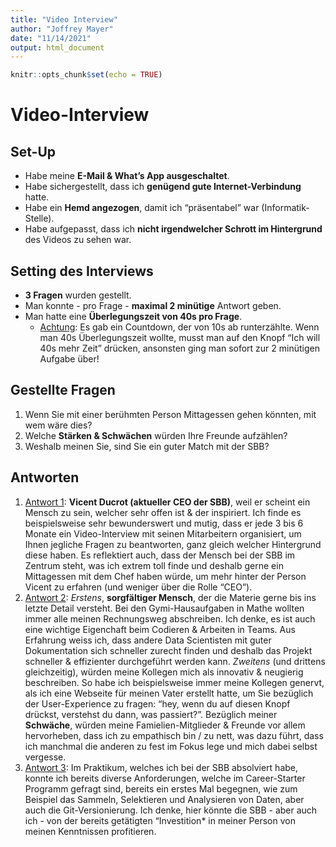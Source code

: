 ```yaml
---
title: "Video Interview"
author: "Joffrey Mayer"
date: "11/14/2021"
output: html_document
---
```


```r
knitr::opts_chunk$set(echo = TRUE)
```

# Video-Interview

## Set-Up

- Habe meine **E-Mail & What's App ausgeschaltet**.
- Habe sichergestellt, dass ich **genügend gute Internet-Verbindung** hatte.
- Habe ein **Hemd angezogen**, damit ich "präsentabel" war (Informatik-Stelle).
- Habe aufgepasst, dass ich **nicht irgendwelcher Schrott im Hintergrund** des Videos zu sehen war.

## Setting des Interviews

- **3 Fragen** wurden gestellt.
- Man konnte - pro Frage - **maximal 2 minütige** Antwort geben.
- Man hatte eine **Überlegungszeit von 40s pro Frage**.
  - <u>Achtung</u>: Es gab ein Countdown, der von 10s ab runterzählte. Wenn man 40s Überlegungszeit wollte, musst man auf den Knopf "Ich will 40s mehr Zeit" drücken, ansonsten ging man sofort zur 2 minütigen Aufgabe über!

## Gestellte Fragen

1) Wenn Sie mit einer berühmten Person Mittagessen gehen könnten, mit wem wäre dies?
2) Welche **Stärken &amp; Schwächen** würden Ihre Freunde aufzählen?
3) Weshalb meinen Sie, sind Sie ein guter Match mit der SBB?

## Antworten

1) <u>Antwort 1</u>: **Vicent Ducrot (aktueller CEO der SBB)**, weil er scheint ein Mensch zu sein, welcher sehr offen ist &amp; der inspiriert. Ich finde es beispielsweise sehr bewunderswert und mutig, dass er jede 3 bis 6 Monate ein Video-Interview mit seinen Mitarbeitern organisiert, um Ihnen jegliche Fragen zu beantworten, ganz gleich welcher Hintergrund diese haben. Es reflektiert auch, dass der Mensch bei der SBB im Zentrum steht, was ich extrem toll finde und deshalb gerne ein Mittagessen mit dem Chef haben würde, um mehr hinter der Person Vicent zu erfahren (und weniger über die Rolle "CEO").
2) <u>Antwort 2</u>: _Erstens_, **sorgfältiger Mensch**, der die Materie gerne bis ins letzte Detail versteht. Bei den Gymi-Hausaufgaben in Mathe wollten immer alle meinen Rechnungsweg abschreiben. Ich denke, es ist auch eine wichtige Eigenchaft beim Codieren &amp; Arbeiten in Teams. Aus Erfahrung weiss ich, dass andere Data Scientisten mit guter Dokumentation sich schneller zurecht finden und deshalb das Projekt schneller &amp; effizienter durchgeführt werden kann. _Zweitens_ (und drittens gleichzeitig), würden meine Kollegen mich als innovativ &amp; neugierig beschreiben. So habe ich beispielsweise immer meine Kollegen genervt, als ich eine Webseite für meinen Vater erstellt hatte, um Sie bezüglich der User-Experience zu fragen: "hey, wenn du auf diesen Knopf drückst, verstehst du dann, was passiert?". Bezüglich meiner **Schwäche**, würden meine Famielien-Mitglieder &amp; Freunde vor allem hervorheben, dass ich zu empathisch bin / zu nett, was dazu führt, dass ich manchmal die anderen zu fest im Fokus lege und mich dabei selbst vergesse.
3) <u>Antwort 3</u>: Im Praktikum, welches ich bei der SBB absolviert habe, konnte ich bereits diverse Anforderungen, welche im Career-Starter Programm gefragt sind, bereits ein erstes Mal begegnen, wie zum Beispiel das Sammeln, Selektieren und Analysieren von Daten, aber auch die Git-Versionierung. Ich denke, hier könnte die SBB - aber auch ich - von der bereits getätigten "Investition* in meiner Person von meinen Kenntnissen profitieren. 

